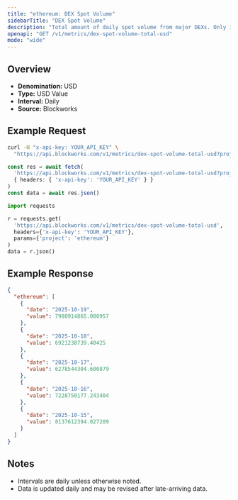 ```yaml
---
title: "ethereum: DEX Spot Volume"
sidebarTitle: "DEX Spot Volume"
description: "Total amount of daily spot volume from major DEXs. Only includes volumes from fee-paying liquidity pools."
openapi: "GET /v1/metrics/dex-spot-volume-total-usd"
mode: "wide"
---
```


## Overview

- **Denomination:** USD
- **Type:** USD Value
- **Interval:** Daily
- **Source:** Blockworks

## Example Request

<CodeGroup>

```bash cURL
curl -H "x-api-key: YOUR_API_KEY" \
  "https://api.blockworks.com/v1/metrics/dex-spot-volume-total-usd?project=ethereum"
```

```typescript TypeScript
const res = await fetch(
  'https://api.blockworks.com/v1/metrics/dex-spot-volume-total-usd?project=ethereum',
  { headers: { 'x-api-key': 'YOUR_API_KEY' } }
)
const data = await res.json()
```

```python Python
import requests

r = requests.get(
  'https://api.blockworks.com/v1/metrics/dex-spot-volume-total-usd',
  headers={'x-api-key': 'YOUR_API_KEY'},
  params={'project': 'ethereum'}
)
data = r.json()
```

</CodeGroup>

## Example Response

```json
{
  "ethereum": [
    {
      "date": "2025-10-19",
      "value": 7980914865.080957
    },
    {
      "date": "2025-10-18",
      "value": 6921238739.40425
    },
    {
      "date": "2025-10-17",
      "value": 6278544304.600879
    },
    {
      "date": "2025-10-16",
      "value": 7228750177.243404
    },
    {
      "date": "2025-10-15",
      "value": 8137612394.027209
    }
  ]
}
```

## Notes
- Intervals are daily unless otherwise noted.
- Data is updated daily and may be revised after late-arriving data.